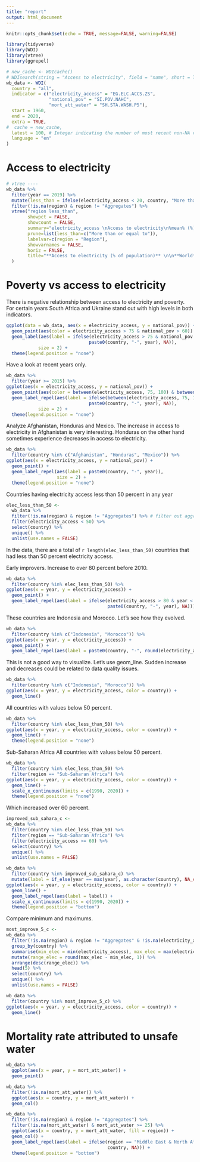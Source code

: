 ```yaml
---
title: "report"
output: html_document
---
```


```r
knitr::opts_chunk$set(echo = TRUE, message=FALSE, warning=FALSE)
```

```r
library(tidyverse)
library(WDI)
library(vtree)
library(ggrepel)
```

```r
# new_cache <- WDIcache()
# WDIsearch(string = "Access to electricity", field = "name", short = TRUE, cache = new_cache)
wb_data <- WDI(
  country = "all",
  indicator = c("electricity_access" = "EG.ELC.ACCS.ZS", 
                "national_pov" = "SI.POV.NAHC",
                "mort_att_water" = "SH.STA.WASH.P5"), 
  start = 1960,
  end = 2020,
  extra = TRUE,
#  cache = new_cache,
  latest = 100, # Integer indicating the number of most recent non-NA values to get.
  language = "en"
)
```


# Access to electricity
```r
# vtree ----
wb_data %>% 
  filter(year == 2019) %>% 
  mutate(less_than = ifelse(electricity_access < 20, country, "More than or equal to")) %>% 
  filter(!is.na(region) & region != "Aggregates") %>% 
  vtree("region less_than", 
        showpct = FALSE,
        showcount = FALSE,
        summary="electricity_access \nAccess to electricity\n%mean% (%)",
        prune=list(less_than=c("More than or equal to")),
        labelvar=c(region = "Region"),
        showvarnames = FALSE,
        horiz = FALSE,
        title="**Access to electricity (% of population)** \n\n**World** \nNumber of countries"
  )
```

# Poverty vs access to electricity

There is negative relationship between access to electricity and poverty. For certain years South Africa and Ukraine stand out with high levels in both indicators.

```r
ggplot(data = wb_data, aes(x = electricity_access, y = national_pov)) +
  geom_point(aes(color = electricity_access > 75 & national_pov > 60)) +
  geom_label(aes(label = ifelse(electricity_access > 75 & national_pov > 60, 
                               paste0(country, "-", year), NA)),
            size = 2) +
  theme(legend.position = "none")
```

Have a look at recent years only.
```r
wb_data %>% 
  filter(year >= 2015) %>% 
ggplot(aes(x = electricity_access, y = national_pov)) +
  geom_point(aes(color = between(electricity_access, 75, 100) & between(national_pov, 40, 60))) +
  geom_label_repel(aes(label = ifelse(between(electricity_access, 75, 100) & between(national_pov, 40, 60), 
                               paste0(country, "-", year), NA)),
            size = 2) +
  theme(legend.position = "none")
```

Analyze Afghanistan, Honduras and Mexico. The increase in access to electricity in Afghanistan is very interesting. Honduras on the other hand sometimes experience decreases in access to electricity.

```r
wb_data %>% 
  filter(country %in% c("Afghanistan", "Honduras", "Mexico")) %>% 
ggplot(aes(x = electricity_access, y = national_pov)) +
  geom_point() +
  geom_label_repel(aes(label = paste0(country, "-", year)), 
                   size = 2) +
  theme(legend.position = "none")
```

Countries having electricity access less than 50 percent in any year
```r
elec_less_than_50 <- 
  wb_data %>% 
  filter(!is.na(region) & region != "Aggregates") %>% # filter out aggregates
  filter(electricity_access < 50) %>% 
  select(country) %>%
  unique() %>% 
  unlist(use.names = FALSE)
```

In the data, there are a total of `r length(elec_less_than_50)` countries that had less than 50 percent electricity access.

Early improvers. Increase to over 80 percent before 2010.
```r
wb_data %>% 
  filter(country %in% elec_less_than_50) %>% 
ggplot(aes(x = year, y = electricity_access)) +
  geom_point() +
  geom_label_repel(aes(label = ifelse(electricity_access > 80 & year < 2010, 
                                      paste0(country, "-", year), NA)))
```

These countries are Indonesia and Morocco. Let's see how they evolved.

```r
wb_data %>% 
  filter(country %in% c("Indonesia", "Morocco")) %>% 
ggplot(aes(x = year, y = electricity_access)) +
  geom_point() +
  geom_label_repel(aes(label = paste0(country, "-", round(electricity_access, 1))))
```

This is not a good way to visualize. Let's use geom_line. Sudden increase and decreases could be related to data quality issues.

```r
wb_data %>% 
  filter(country %in% c("Indonesia", "Morocco")) %>% 
ggplot(aes(x = year, y = electricity_access, color = country)) +
  geom_line() 
```

All countries with values below 50 percent.
```r
wb_data %>% 
  filter(country %in% elec_less_than_50) %>% 
ggplot(aes(x = year, y = electricity_access, color = country)) +
  geom_line() +
  theme(legend.position = "none")
```

Sub-Saharan Africa
All countries with values below 50 percent.
```r
wb_data %>% 
  filter(country %in% elec_less_than_50) %>% 
  filter(region == "Sub-Saharan Africa") %>% 
ggplot(aes(x = year, y = electricity_access, color = country)) +
  geom_line() +
  scale_x_continuous(limits = c(1990, 2020)) +
  theme(legend.position = "none")
```

Which increased over 60 percent.

```r
improved_sub_sahara_c <- 
wb_data %>% 
  filter(country %in% elec_less_than_50) %>% 
  filter(region == "Sub-Saharan Africa") %>% 
  filter(electricity_access >= 60) %>% 
  select(country) %>% 
  unique() %>% 
  unlist(use.names = FALSE)
```

```r
wb_data %>% 
  filter(country %in% improved_sub_sahara_c) %>% 
  mutate(label = if_else(year == max(year), as.character(country), NA_character_)) %>% 
ggplot(aes(x = year, y = electricity_access, color = country)) +
  geom_line() +
  geom_label_repel(aes(label = label)) +
  scale_x_continuous(limits = c(1990, 2020)) +
  theme(legend.position = "bottom")
```

Compare minimum and maximums.

```r
most_improve_5_c <- 
wb_data %>% 
  filter(!is.na(region) & region != "Aggregates" & !is.na(electricity_access)) %>%
  group_by(country) %>% 
  summarise(min_elec = min(electricity_access), max_elec = max(electricity_access)) %>% 
  mutate(range_elec = round(max_elec - min_elec, 1)) %>% 
  arrange(desc(range_elec)) %>% 
  head(5) %>% 
  select(country) %>% 
  unique() %>% 
  unlist(use.names = FALSE)
```
```r
wb_data %>% 
  filter(country %in% most_improve_5_c) %>% 
ggplot(aes(x = year, y = electricity_access, color = country)) +
  geom_line()
```

# Mortality rate attributed to unsafe water

```r
wb_data %>% 
  ggplot(aes(x = year, y = mort_att_water)) +
  geom_point()
```

```r
wb_data %>% 
  filter(!is.na(mort_att_water)) %>% 
  ggplot(aes(x = country, y = mort_att_water)) +
  geom_col()
```

```r
wb_data %>% 
  filter(!is.na(region) & region != "Aggregates") %>% 
  filter(!is.na(mort_att_water) & mort_att_water >= 25) %>% 
  ggplot(aes(x = country, y = mort_att_water, fill = region)) +
  geom_col() +
  geom_label_repel(aes(label = ifelse(region == "Middle East & North Africa" | mort_att_water >= 50, 
                                      country, NA))) +
  theme(legend.position = "bottom")
```

